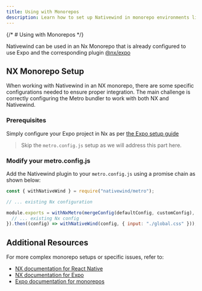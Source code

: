 ```yaml
---
title: Using with Monorepos
description: Learn how to set up Nativewind in monorepo environments like NX
---
```


{/* # Using with Monorepos */}

Nativewind can be used in an Nx Monorepo that is already configured to use Expo and the corresponding plugin [@nx/expo](https://nx.dev/nx-api/expo)

## NX Monorepo Setup

When working with Nativewind in an NX monorepo, there are some specific configurations needed to ensure proper integration. The main challenge is correctly configuring the Metro bundler to work with both NX and Nativewind.

### Prerequisites

Simply configure your Expo project in Nx as per [the Expo setup guide](../getting-started/installation)

> Skip the `metro.config.js` setup as we will address this part here.

### Modify your metro.config.js

Add the Nativewind plugin to your `metro.config.js` using a promise chain as shown below:

```js title="metro.config.js"
const { withNativeWind } = require("nativewind/metro");

// ... existing Nx configuration

module.exports = withNxMetro(mergeConfig(defaultConfig, customConfig), {
  // ... existing Nx config
}).then((config) => withNativeWind(config, { input: "./global.css" }));
```

## Additional Resources

For more complex monorepo setups or specific issues, refer to:

- [NX documentation for React Native](https://nx.dev/recipes/react/react-native)
- [NX documentation for Expo](https://nx.dev/nx-api/expo)
- [Expo documentation for monorepos](https://docs.expo.dev/guides/monorepos/)